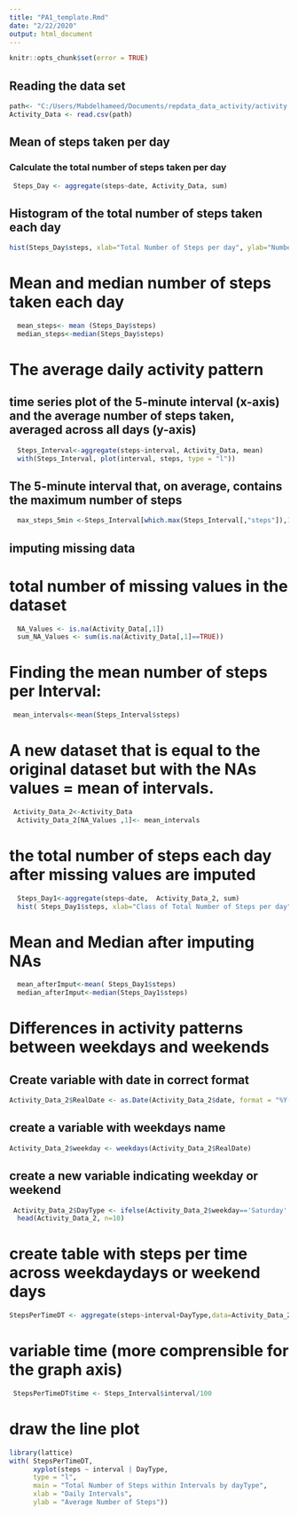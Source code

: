 ---
title: "PA1_template.Rmd"
date: "2/22/2020"
output: html_document
---


```{r setup, include = FALSE, cache = FALSE}
knitr::opts_chunk$set(error = TRUE)
```


##  Reading the data set
```{r , echo=TRUE}
path<- "C:/Users/Mabdelhameed/Documents/repdata_data_activity/activity.csv"
Activity_Data <- read.csv(path)
```



## Mean of steps taken per day 

### Calculate the total number of steps taken per day 


```{r , echo=TRUE}
 Steps_Day <- aggregate(steps~date, Activity_Data, sum)
``` 

## Histogram of the total number of steps taken each day 

```{r , echo=TRUE}

hist(Steps_Day$steps, xlab="Total Number of Steps per day", ylab="Number of Days", main="Total Number of Steps taken each day")
``` 
# Mean and median number of steps taken each day

```{r , echo=TRUE}
  mean_steps<- mean (Steps_Day$steps)
  median_steps<-median(Steps_Day$steps)
```
# The average daily activity pattern

## time series plot of the 5-minute interval (x-axis) and the average number of steps taken, averaged across all days (y-axis)

```{r , echo=TRUE}
  Steps_Interval<-aggregate(steps~interval, Activity_Data, mean)
  with(Steps_Interval, plot(interval, steps, type = "l"))
```
## The 5-minute interval that, on average, contains the maximum number of steps

```{r , echo=TRUE}

  max_steps_5min <-Steps_Interval[which.max(Steps_Interval[,"steps"]),1]
```

## imputing missing data

# total number of missing values in the dataset

```{r , echo=TRUE}
  NA_Values <- is.na(Activity_Data[,1])
  sum_NA_Values <- sum(is.na(Activity_Data[,1]==TRUE))
```

# Finding the mean number of steps per Interval:
```{r , echo=TRUE}

 mean_intervals<-mean(Steps_Interval$steps)

```


# A new dataset that is equal to the original dataset but with the NAs values = mean of intervals.

```{r , echo=TRUE}
 Activity_Data_2<-Activity_Data
  Activity_Data_2[NA_Values ,1]<- mean_intervals
```
# the total number of steps each day after missing values are imputed
```{r }
  Steps_Day1<-aggregate(steps~date,  Activity_Data_2, sum)
  hist( Steps_Day1$steps, xlab="Class of Total Number of Steps per day", ylab="Number of Days", main="Number of Steps taken after missing values are imputed")
```

# Mean and Median after imputing NAs
```{r }
  mean_afterImput<-mean( Steps_Day1$steps)
  median_afterImput<-median(Steps_Day1$steps)
```

# Differences in activity patterns between weekdays and weekends


## Create variable with date in correct format
```{r , echo=TRUE}
Activity_Data_2$RealDate <- as.Date(Activity_Data_2$date, format = "%Y-%m-%d")
```
## create a variable with weekdays name
```{r , echo=TRUE}
Activity_Data_2$weekday <- weekdays(Activity_Data_2$RealDate)
```
## create a new variable indicating weekday or weekend
```{r , echo=TRUE}
 Activity_Data_2$DayType <- ifelse(Activity_Data_2$weekday=='Saturday' |Activity_Data_2$weekday=='Sunday', 'weekend','weekday')
  head(Activity_Data_2, n=10)
```


# create table with steps per time across weekdaydays or weekend days
```{r , echo=TRUE}
StepsPerTimeDT <- aggregate(steps~interval+DayType,data=Activity_Data_2,FUN=mean,na.action=na.omit)
```
# variable time (more comprensible for the graph axis)
```{r , echo=TRUE}
 StepsPerTimeDT$time <- Steps_Interval$interval/100
```

# draw the line plot

```{r , echo=TRUE}
library(lattice)
with( StepsPerTimeDT, 
      xyplot(steps ~ interval | DayType, 
      type = "l",      
      main = "Total Number of Steps within Intervals by dayType",
      xlab = "Daily Intervals",
      ylab = "Average Number of Steps"))
```

